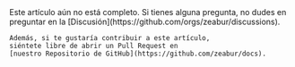 

<Callout>
    Este artículo aún no está completo. Si tienes alguna pregunta,
    no dudes en preguntar en la
    [Discusión](https://github.com/orgs/zeabur/discussions).

    Además, si te gustaría contribuir a este artículo,
    siéntete libre de abrir un Pull Request en
    [nuestro Repositorio de GitHub](https://github.com/zeabur/docs).
</Callout>
